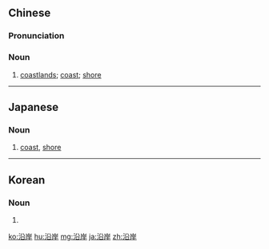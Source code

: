 ==Chinese==
{{zh-forms}}

===Pronunciation===
{{zh-pron
|m=yán'àn
|c=jyun4 ngon6
|h=pfs=yèn-ngan
|mn=iân-hōaⁿ
|cat=n
}}

===Noun===
{{zh-noun}}

# [[coastlands]]; [[coast]]; [[shore]]

----

==Japanese==
{{ja-kanjitab|えん|がん|yomi=o}}

===Noun===
{{ja-noun|えんがん}}

# {{lb|ja|geography|sort=えんがん}} [[coast]], [[shore]]

----

==Korean==
{{ko-hanjatab}}

===Noun===
{{ko-noun|hj|hangeul=연안}}

# {{hanja form of|연안|coast, shore}}

[[ko:沿岸]]
[[hu:沿岸]]
[[mg:沿岸]]
[[ja:沿岸]]
[[zh:沿岸]]
